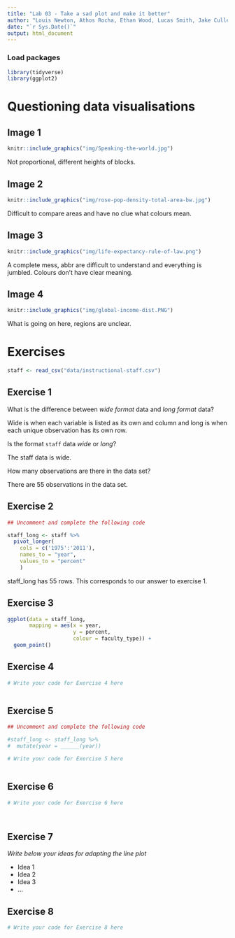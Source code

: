 ```yaml
---
title: "Lab 03 - Take a sad plot and make it better"
author: "Louis Newton, Athos Rocha, Ethan Wood, Lucas Smith, Jake Cullen and Aniruddh Iyer - IDS Team 6"
date: "`r Sys.Date()`"
output: html_document
---
```


### Load packages

```r
library(tidyverse)
library(ggplot2)
```


# Questioning data visualisations

## Image 1

```r
knitr::include_graphics("img/Speaking-the-world.jpg")
```

Not proportional, different heights of blocks.




## Image 2

```r
knitr::include_graphics("img/rose-pop-density-total-area-bw.jpg")
```

Difficult to compare areas and have no clue what colours mean.



## Image 3

```r
knitr::include_graphics("img/life-expectancy-rule-of-law.png")
```

A complete mess, abbr are difficult to understand and everything is jumbled. Colours don't have clear meaning.




## Image 4

```r
knitr::include_graphics("img/global-income-dist.PNG")
```

What is going on here, regions are unclear.





# Exercises

```r
staff <- read_csv("data/instructional-staff.csv")
```


## Exercise 1

What is the difference between *wide format* data and *long format* data?

Wide is when each variable is listed as its own and column and long is when each unique observation has its own row.

Is the format `staff` data *wide* or *long*?

The staff data is wide.

How many observations are there in the data set?

There are 55 observations in the data set.

## Exercise 2

```r
## Uncomment and complete the following code

staff_long <- staff %>%
  pivot_longer(
    cols = c('1975':'2011'),
    names_to = "year",
    values_to = "percent"
    )

```
staff_long has 55 rows. This corresponds to our answer to exercise 1.

## Exercise 3

```r
ggplot(data = staff_long,
       mapping = aes(x = year, 
                     y = percent, 
                     colour = faculty_type)) +
  geom_point()

```

## Exercise 4

```r
# Write your code for Exercise 4 here



```

## Exercise 5

```r
## Uncomment and complete the following code

#staff_long <- staff_long %>%
#  mutate(year = ______(year))
```


```r
# Write your code for Exercise 5 here



```

## Exercise 6

```r
# Write your code for Exercise 6 here




```

## Exercise 7

_Write below your ideas for adapting the line plot_

* Idea 1
* Idea 2
* Idea 3
* ...


## Exercise 8

```r
# Write your code for Exercise 8 here



```

